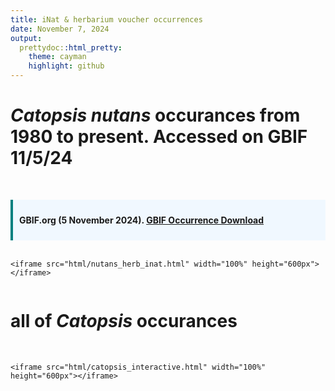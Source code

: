 ```yaml
---
title: iNat & herbarium voucher occurrences
date: November 7, 2024
output: 
  prettydoc::html_pretty:
    theme: cayman
    highlight: github
---
```



# <i>Catopsis nutans</i> occurances from 1980 to present. Accessed on GBIF 11/5/24 

<br>

<div style="padding: 10px; background-color: #f0f8ff; border-left: 4px solid #008080;">
  <strong>GBIF.org (5 November 2024). <a href="https://doi.org/10.15468/dl.ryeqr9" target="_blank">GBIF Occurrence Download</a></strong>
</div>
 <br>
<div style="display: flex; justify-content: center;">
    <iframe src="html/nutans_herb_inat.html" width="100%" height="600px"></iframe>
</div>

# all of <I>Catopsis</i> occurances
</div>
 <br>
<div style="display: flex; justify-content: center;">
    <iframe src="html/catopsis_interactive.html" width="100%" height="600px"></iframe>
</div>

